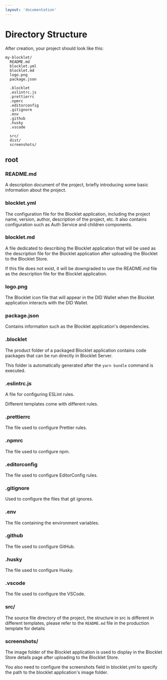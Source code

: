 ```yaml
---
layout: 'documentation'
---
```


# Directory Structure

After creation, your project should look like this:

```
my-blocklet/
  README.md
  blocklet.yml
  blocklet.md
  logo.png
  package.json

  .blocklet
  .eslintrc.js
  .prettierrc
  .npmrc
  .editorconfig
  .gitignore
  .env
  .github
  .husky
  .vscode

  src/
  dist/
  screenshots/
```

## root

### README.md

A description document of the project, briefly introducing some basic information about the project.

### blocklet.yml

The configuration file for the Blocklet application, including the project name, version, author, description of the project, etc. It also contains configuration such as Auth Service and children components.

### blocklet.md

A file dedicated to describing the Blocklet application that will be used as the description file for the Blocklet application after uploading the Blocklet to the Blocklet Store.

If this file does not exist, it will be downgraded to use the README.md file as the description file for the Blocklet application.

### logo.png

The Blocklet icon file that will appear in the DID Wallet when the Blocklet application interacts with the DID Wallet.

### package.json

Contains information such as the Blocklet application's dependencies.

### .blocklet

The product folder of a packaged Blocklet application contains code packages that can be run directly in Blocklet Server.

This folder is automatically generated after the `yarn bundle` command is executed.

### .eslintrc.js

A file for configuring ESLint rules.

Different templates come with different rules.

### .prettierrc

The file used to configure Prettier rules.

### .npmrc

The file used to configure npm.

### .editorconfig

The file used to configure EditorConfig rules.

### .gitignore

Used to configure the files that git ignores.

### .env

The file containing the environment variables.

### .github

The file used to configure GitHub.

### .husky

The file used to configure Husky.

### .vscode

The file used to configure the VSCode.

### src/

The source file directory of the project, the structure in src is different in different templates, please refer to the `README.md` file in the production template for details

### screenshots/

The image folder of the Blocklet application is used to display in the Blocklet Store details page after uploading to the Blocklet Store.

You also need to configure the screenshots field in blocklet.yml to specify the path to the blocklet application's image folder.
